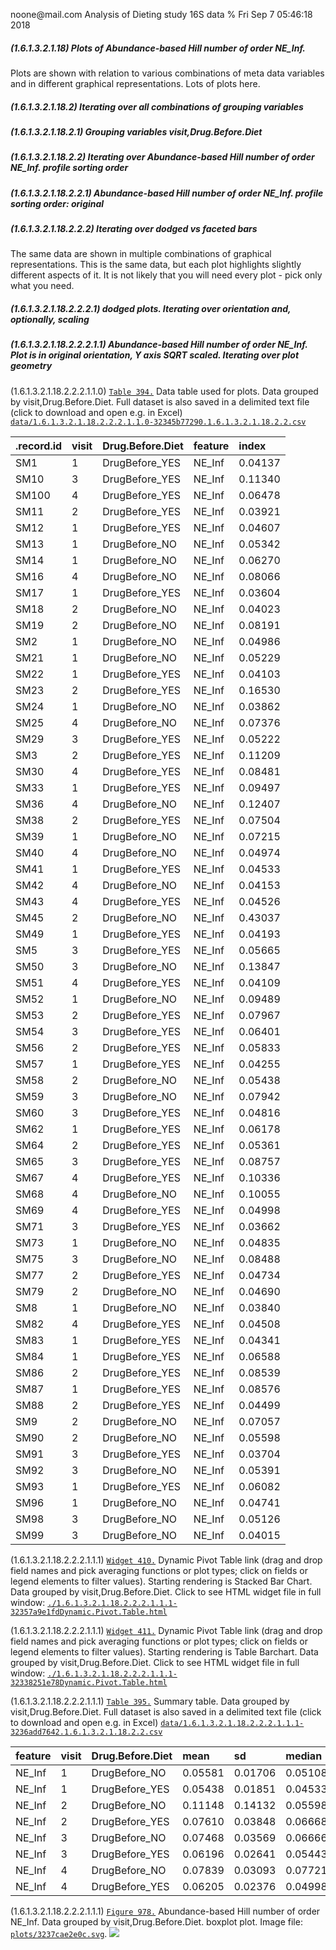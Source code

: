 noone@mail.com
Analysis of Dieting study 16S data
% Fri Sep  7 05:46:18 2018



##### \(1.6.1.3.2.1.18\) Plots of Abundance-based Hill number of order NE_Inf.



Plots are shown with relation to various combinations of meta 
                   data variables and in different graphical representations. Lots of plots here.



##### \(1.6.1.3.2.1.18.2\) Iterating over all combinations of grouping variables




##### \(1.6.1.3.2.1.18.2.1\) Grouping variables visit,Drug.Before.Diet




##### \(1.6.1.3.2.1.18.2.2\) Iterating over Abundance-based Hill number of order NE_Inf. profile sorting order




##### \(1.6.1.3.2.1.18.2.2.1\) Abundance-based Hill number of order NE_Inf. profile sorting order: original




##### \(1.6.1.3.2.1.18.2.2.2\) Iterating over dodged vs faceted bars



The same data are shown in multiple combinations of graphical representations. 
                         This is the same data, but each plot highlights slightly different aspects of it.
                         It is not likely that you will need every plot - pick only what you need.



##### \(1.6.1.3.2.1.18.2.2.2.1\) dodged plots. Iterating over orientation and, optionally, scaling




##### \(1.6.1.3.2.1.18.2.2.2.1.1\) Abundance-based Hill number of order NE_Inf. Plot is in original orientation, Y axis SQRT scaled. Iterating over plot geometry



\(1.6.1.3.2.1.18.2.2.2.1.1.0\) <a name="table.394"></a>[`Table 394.`](#table.394) Data table used for plots. Data grouped by visit,Drug.Before.Diet. Full dataset is also saved in a delimited text file (click to download and open e.g. in Excel) [`data/1.6.1.3.2.1.18.2.2.2.1.1.0-32345b77290.1.6.1.3.2.1.18.2.2.csv`](data/1.6.1.3.2.1.18.2.2.2.1.1.0-32345b77290.1.6.1.3.2.1.18.2.2.csv)




| .record.id | visit | Drug.Before.Diet | feature | index   |
|:-----------|:------|:-----------------|:--------|:--------|
| SM1        | 1     | DrugBefore\_YES  | NE\_Inf | 0.04137 |
| SM10       | 3     | DrugBefore\_YES  | NE\_Inf | 0.11340 |
| SM100      | 4     | DrugBefore\_YES  | NE\_Inf | 0.06478 |
| SM11       | 2     | DrugBefore\_YES  | NE\_Inf | 0.03921 |
| SM12       | 1     | DrugBefore\_YES  | NE\_Inf | 0.04607 |
| SM13       | 1     | DrugBefore\_NO   | NE\_Inf | 0.05342 |
| SM14       | 1     | DrugBefore\_NO   | NE\_Inf | 0.06270 |
| SM16       | 4     | DrugBefore\_NO   | NE\_Inf | 0.08066 |
| SM17       | 1     | DrugBefore\_YES  | NE\_Inf | 0.03604 |
| SM18       | 2     | DrugBefore\_NO   | NE\_Inf | 0.04023 |
| SM19       | 2     | DrugBefore\_NO   | NE\_Inf | 0.08191 |
| SM2        | 1     | DrugBefore\_NO   | NE\_Inf | 0.04986 |
| SM21       | 1     | DrugBefore\_NO   | NE\_Inf | 0.05229 |
| SM22       | 1     | DrugBefore\_YES  | NE\_Inf | 0.04103 |
| SM23       | 2     | DrugBefore\_YES  | NE\_Inf | 0.16530 |
| SM24       | 1     | DrugBefore\_NO   | NE\_Inf | 0.03862 |
| SM25       | 4     | DrugBefore\_NO   | NE\_Inf | 0.07376 |
| SM29       | 3     | DrugBefore\_YES  | NE\_Inf | 0.05222 |
| SM3        | 2     | DrugBefore\_YES  | NE\_Inf | 0.11209 |
| SM30       | 4     | DrugBefore\_YES  | NE\_Inf | 0.08481 |
| SM33       | 1     | DrugBefore\_YES  | NE\_Inf | 0.09497 |
| SM36       | 4     | DrugBefore\_NO   | NE\_Inf | 0.12407 |
| SM38       | 2     | DrugBefore\_YES  | NE\_Inf | 0.07504 |
| SM39       | 1     | DrugBefore\_NO   | NE\_Inf | 0.07215 |
| SM40       | 4     | DrugBefore\_NO   | NE\_Inf | 0.04974 |
| SM41       | 1     | DrugBefore\_YES  | NE\_Inf | 0.04533 |
| SM42       | 4     | DrugBefore\_NO   | NE\_Inf | 0.04153 |
| SM43       | 4     | DrugBefore\_YES  | NE\_Inf | 0.04526 |
| SM45       | 2     | DrugBefore\_NO   | NE\_Inf | 0.43037 |
| SM49       | 1     | DrugBefore\_YES  | NE\_Inf | 0.04193 |
| SM5        | 3     | DrugBefore\_YES  | NE\_Inf | 0.05665 |
| SM50       | 3     | DrugBefore\_NO   | NE\_Inf | 0.13847 |
| SM51       | 4     | DrugBefore\_YES  | NE\_Inf | 0.04109 |
| SM52       | 1     | DrugBefore\_NO   | NE\_Inf | 0.09489 |
| SM53       | 2     | DrugBefore\_YES  | NE\_Inf | 0.07967 |
| SM54       | 3     | DrugBefore\_YES  | NE\_Inf | 0.06401 |
| SM56       | 2     | DrugBefore\_YES  | NE\_Inf | 0.05833 |
| SM57       | 1     | DrugBefore\_YES  | NE\_Inf | 0.04255 |
| SM58       | 2     | DrugBefore\_NO   | NE\_Inf | 0.05438 |
| SM59       | 3     | DrugBefore\_NO   | NE\_Inf | 0.07942 |
| SM60       | 3     | DrugBefore\_YES  | NE\_Inf | 0.04816 |
| SM62       | 1     | DrugBefore\_YES  | NE\_Inf | 0.06178 |
| SM64       | 2     | DrugBefore\_YES  | NE\_Inf | 0.05361 |
| SM65       | 3     | DrugBefore\_YES  | NE\_Inf | 0.08757 |
| SM67       | 4     | DrugBefore\_YES  | NE\_Inf | 0.10336 |
| SM68       | 4     | DrugBefore\_NO   | NE\_Inf | 0.10055 |
| SM69       | 4     | DrugBefore\_YES  | NE\_Inf | 0.04998 |
| SM71       | 3     | DrugBefore\_YES  | NE\_Inf | 0.03662 |
| SM73       | 1     | DrugBefore\_NO   | NE\_Inf | 0.04835 |
| SM75       | 3     | DrugBefore\_NO   | NE\_Inf | 0.08488 |
| SM77       | 2     | DrugBefore\_YES  | NE\_Inf | 0.04734 |
| SM79       | 2     | DrugBefore\_NO   | NE\_Inf | 0.04690 |
| SM8        | 1     | DrugBefore\_NO   | NE\_Inf | 0.03840 |
| SM82       | 4     | DrugBefore\_YES  | NE\_Inf | 0.04508 |
| SM83       | 1     | DrugBefore\_YES  | NE\_Inf | 0.04341 |
| SM84       | 1     | DrugBefore\_YES  | NE\_Inf | 0.06588 |
| SM86       | 2     | DrugBefore\_YES  | NE\_Inf | 0.08539 |
| SM87       | 1     | DrugBefore\_YES  | NE\_Inf | 0.08576 |
| SM88       | 2     | DrugBefore\_YES  | NE\_Inf | 0.04499 |
| SM9        | 2     | DrugBefore\_NO   | NE\_Inf | 0.07057 |
| SM90       | 2     | DrugBefore\_NO   | NE\_Inf | 0.05598 |
| SM91       | 3     | DrugBefore\_YES  | NE\_Inf | 0.03704 |
| SM92       | 3     | DrugBefore\_NO   | NE\_Inf | 0.05391 |
| SM93       | 1     | DrugBefore\_YES  | NE\_Inf | 0.06082 |
| SM96       | 1     | DrugBefore\_NO   | NE\_Inf | 0.04741 |
| SM98       | 3     | DrugBefore\_NO   | NE\_Inf | 0.05126 |
| SM99       | 3     | DrugBefore\_NO   | NE\_Inf | 0.04015 |







\(1.6.1.3.2.1.18.2.2.2.1.1.1\) <a name="widget.410"></a>[`Widget 410.`](#widget.410) Dynamic Pivot Table link (drag and drop field names and pick averaging 
                      functions or plot types; click on fields or legend elements to filter values). 
                      Starting rendering is Stacked Bar Chart. Data grouped by visit,Drug.Before.Diet. Click to see HTML widget file in full window: [`./1.6.1.3.2.1.18.2.2.2.1.1.1-32357a9e1fdDynamic.Pivot.Table.html`](./1.6.1.3.2.1.18.2.2.2.1.1.1-32357a9e1fdDynamic.Pivot.Table.html)





\(1.6.1.3.2.1.18.2.2.2.1.1.1\) <a name="widget.411"></a>[`Widget 411.`](#widget.411) Dynamic Pivot Table link (drag and drop field names and pick averaging 
                      functions or plot types; click on fields or legend elements to filter values). 
                      Starting rendering is Table Barchart. Data grouped by visit,Drug.Before.Diet. Click to see HTML widget file in full window: [`./1.6.1.3.2.1.18.2.2.2.1.1.1-32338251e78Dynamic.Pivot.Table.html`](./1.6.1.3.2.1.18.2.2.2.1.1.1-32338251e78Dynamic.Pivot.Table.html)


\(1.6.1.3.2.1.18.2.2.2.1.1.1\) <a name="table.395"></a>[`Table 395.`](#table.395) Summary table. Data grouped by visit,Drug.Before.Diet. Full dataset is also saved in a delimited text file (click to download and open e.g. in Excel) [`data/1.6.1.3.2.1.18.2.2.2.1.1.1-3236add7642.1.6.1.3.2.1.18.2.2.csv`](data/1.6.1.3.2.1.18.2.2.2.1.1.1-3236add7642.1.6.1.3.2.1.18.2.2.csv)




| feature | visit | Drug.Before.Diet | mean    | sd      | median  | incidence |
|:--------|:------|:-----------------|:--------|:--------|:--------|:----------|
| NE\_Inf | 1     | DrugBefore\_NO   | 0.05581 | 0.01706 | 0.05108 | 1         |
| NE\_Inf | 1     | DrugBefore\_YES  | 0.05438 | 0.01851 | 0.04533 | 1         |
| NE\_Inf | 2     | DrugBefore\_NO   | 0.11148 | 0.14132 | 0.05598 | 1         |
| NE\_Inf | 2     | DrugBefore\_YES  | 0.07610 | 0.03848 | 0.06668 | 1         |
| NE\_Inf | 3     | DrugBefore\_NO   | 0.07468 | 0.03569 | 0.06666 | 1         |
| NE\_Inf | 3     | DrugBefore\_YES  | 0.06196 | 0.02641 | 0.05443 | 1         |
| NE\_Inf | 4     | DrugBefore\_NO   | 0.07839 | 0.03093 | 0.07721 | 1         |
| NE\_Inf | 4     | DrugBefore\_YES  | 0.06205 | 0.02376 | 0.04998 | 1         |







\(1.6.1.3.2.1.18.2.2.2.1.1.1\) <a name="figure.978"></a>[`Figure 978.`](#figure.978) Abundance-based Hill number of order NE_Inf. Data grouped by visit,Drug.Before.Diet.  boxplot plot.  Image file: [`plots/3237cae2e0c.svg`](plots/3237cae2e0c.svg).
![](plots/3237cae2e0c.svg)